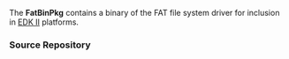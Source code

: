 <!-- [[Category:EDKII Packages]] -->
The '''FatBinPkg''' contains a binary of the FAT file system driver for inclusion in [http://www.tianocore.org/edk2/ EDK II] platforms.

===Source Repository===
{{Edk2SubPkg|FatBinPkg}}